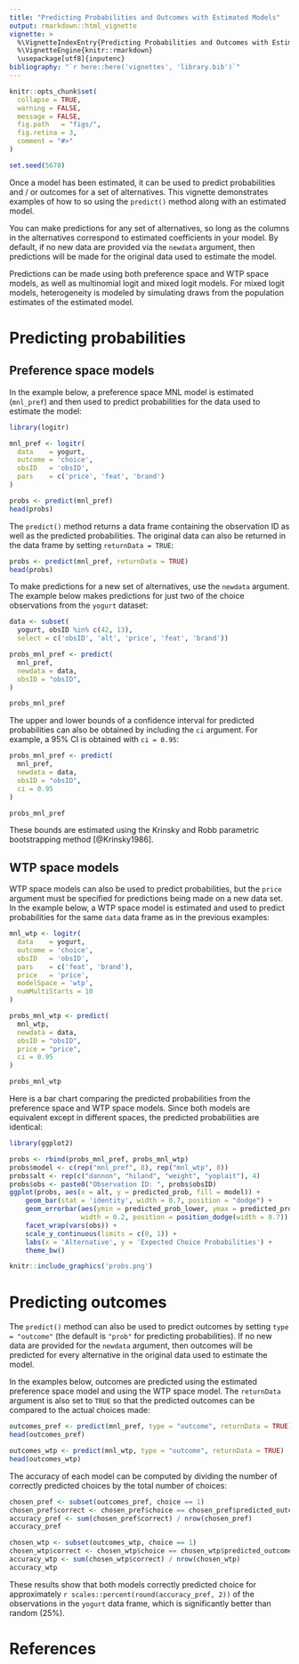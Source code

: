```yaml
---
title: "Predicting Probabilities and Outcomes with Estimated Models"
output: rmarkdown::html_vignette
vignette: >
  %\VignetteIndexEntry{Predicting Probabilities and Outcomes with Estimated Models}
  %\VignetteEngine{knitr::rmarkdown}
  \usepackage[utf8]{inputenc}
bibliography: "`r here::here('vignettes', 'library.bib')`"
---
```


```r
knitr::opts_chunk$set(
  collapse = TRUE,
  warning = FALSE,
  message = FALSE,
  fig.path   = "figs/",
  fig.retina = 3,
  comment = "#>"
)

set.seed(5678)
```

Once a model has been estimated, it can be used to predict probabilities and / or outcomes for a set of alternatives. This vignette demonstrates examples of how to so using the `predict()` method along with an estimated model.

You can make predictions for any set of alternatives, so long as the columns in the alternatives correspond to estimated coefficients in your model. By default, if no new data are provided via the `newdata` argument, then predictions will be made for the original data used to estimate the model.

Predictions can be made using both preference space and WTP space models, as well as multinomial logit and mixed logit models. For mixed logit models, heterogeneity is modeled by simulating draws from the population estimates of the estimated model.

# Predicting probabilities

## Preference space models

In the example below, a preference space MNL model is estimated (`mnl_pref`) and then used to predict probabilities for the data used to estimate the model:

```r
library(logitr)

mnl_pref <- logitr(
  data    = yogurt,
  outcome = 'choice',
  obsID   = 'obsID',
  pars    = c('price', 'feat', 'brand')
)

probs <- predict(mnl_pref)
head(probs)
```

The `predict()` method returns a data frame containing the observation ID as well as the predicted probabilities. The original data can also be returned in the data frame by setting `returnData = TRUE`:

```r
probs <- predict(mnl_pref, returnData = TRUE)
head(probs)
```

To make predictions for a new set of alternatives, use the `newdata` argument. The example below makes predictions for just two of the choice observations from the `yogurt` dataset:

```r
data <- subset(
  yogurt, obsID %in% c(42, 13),
  select = c('obsID', 'alt', 'price', 'feat', 'brand'))

probs_mnl_pref <- predict(
  mnl_pref,
  newdata = data,
  obsID = "obsID",
)

probs_mnl_pref
```

The upper and lower bounds of a confidence interval for predicted probabilities can also be obtained by including the `ci` argument. For example, a 95% CI is obtained with `ci = 0.95`:

```r
probs_mnl_pref <- predict(
  mnl_pref,
  newdata = data,
  obsID = "obsID",
  ci = 0.95
)

probs_mnl_pref
```

These bounds are estimated using the Krinsky and Robb parametric bootstrapping method [@Krinsky1986].

## WTP space models

WTP space models can also be used to predict probabilities, but the `price` argument must be specified for predictions being made on a new data set. In the example below, a WTP space model is estimated and used to predict probabilities for the same `data` data frame as in the previous examples:

```r
mnl_wtp <- logitr(
  data    = yogurt,
  outcome = 'choice',
  obsID   = 'obsID',
  pars    = c('feat', 'brand'),
  price   = 'price',
  modelSpace = 'wtp',
  numMultiStarts = 10
)

probs_mnl_wtp <- predict(
  mnl_wtp,
  newdata = data,
  obsID = "obsID",
  price = "price",
  ci = 0.95
)

probs_mnl_wtp
```

Here is a bar chart comparing the predicted probabilities from the preference space and WTP space models. Since both models are equivalent except in different spaces, the predicted probabilities are identical:

```r
library(ggplot2)

probs <- rbind(probs_mnl_pref, probs_mnl_wtp)
probs$model <- c(rep("mnl_pref", 8), rep("mnl_wtp", 8))
probs$alt <- rep(c("dannon", "hiland", "weight", "yoplait"), 4)
probs$obs <- paste0("Observation ID: ", probs$obsID)
ggplot(probs, aes(x = alt, y = predicted_prob, fill = model)) +
    geom_bar(stat = 'identity', width = 0.7, position = "dodge") +
    geom_errorbar(aes(ymin = predicted_prob_lower, ymax = predicted_prob_upper),
                  width = 0.2, position = position_dodge(width = 0.7)) +
    facet_wrap(vars(obs)) +
    scale_y_continuous(limits = c(0, 1)) +
    labs(x = 'Alternative', y = 'Expected Choice Probabilities') +
    theme_bw()
```

```r
knitr::include_graphics('probs.png')
```

# Predicting outcomes

The `predict()` method can also be used to predict outcomes by setting `type = "outcome"` (the default is `"prob"` for predicting probabilities). If no new data are provided for the `newdata` argument, then outcomes will be predicted for every alternative in the original data used to estimate the model.

In the examples below, outcomes are predicted using the estimated preference space model and using the WTP space model. The `returnData` argument is also set to `TRUE` so that the predicted outcomes can be compared to the actual choices made:

```r
outcomes_pref <- predict(mnl_pref, type = "outcome", returnData = TRUE)
head(outcomes_pref)

outcomes_wtp <- predict(mnl_wtp, type = "outcome", returnData = TRUE)
head(outcomes_wtp)
```

The accuracy of each model can be computed by dividing the number of correctly predicted choices by the total number of choices:

```r
chosen_pref <- subset(outcomes_pref, choice == 1)
chosen_pref$correct <- chosen_pref$choice == chosen_pref$predicted_outcome
accuracy_pref <- sum(chosen_pref$correct) / nrow(chosen_pref)
accuracy_pref

chosen_wtp <- subset(outcomes_wtp, choice == 1)
chosen_wtp$correct <- chosen_wtp$choice == chosen_wtp$predicted_outcome
accuracy_wtp <- sum(chosen_wtp$correct) / nrow(chosen_wtp)
accuracy_wtp
```

These results show that both models correctly predicted choice for approximately `r scales::percent(round(accuracy_pref, 2))` of the observations in the `yogurt` data frame, which is significantly better than random (25%).

# References
